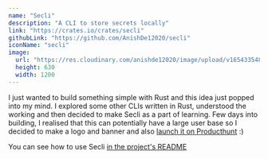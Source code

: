 ```yaml
---
name: "Secli"
description: "A CLI to store secrets locally"
link: "https://crates.io/crates/secli"
githubLink: "https://github.com/AnishDe12020/secli"
iconName: "secli"
image:
  url: "https://res.cloudinary.com/anishde12020/image/upload/v1654335485/Blogfolio/og_secli.png"
  height: 630
  width: 1200
---
```


I just wanted to build something simple with Rust and this idea just popped into my mind. I explored some other CLIs written in Rust, understood the working and then decided to make Secli as a part of learning. Few days into building, I realised that this can potentially have a large user base so I decided to make a logo and banner and also [launch it on Producthunt](https://www.producthunt.com/posts/secli) :)

You can see how to use Secli [in the project's README](https://github.com/AnishDe12020/secli#readme)
